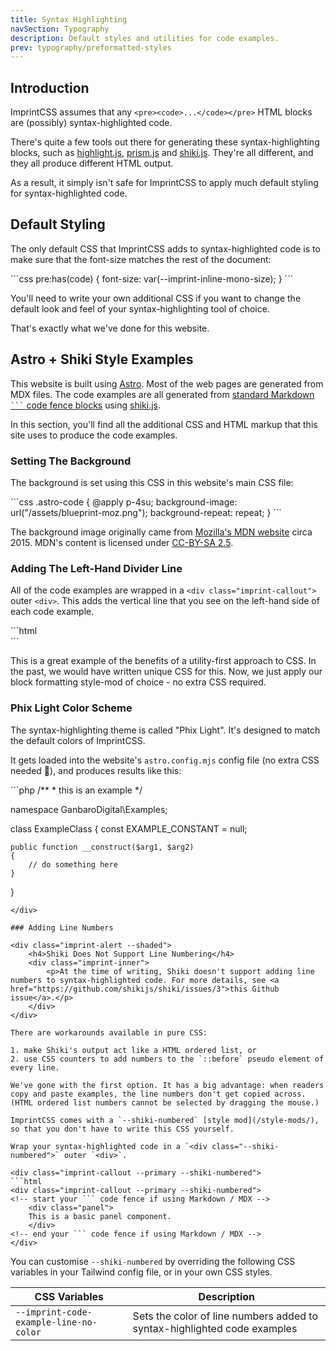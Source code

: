 ```yaml
---
title: Syntax Highlighting
navSection: Typography
description: Default styles and utilities for code examples.
prev: typography/preformatted-styles
---
```


## Introduction

ImprintCSS assumes that any `<pre><code>...</code></pre>` HTML blocks are (possibly) syntax-highlighted code.

There's quite a few tools out there for generating these syntax-highlighting blocks, such as [highlight.js](https://highlightjs.org), [prism.js](https://prismjs.com) and [shiki.js](https://shiki.style). They're all different, and they all produce different HTML output.

As a result, it simply isn't safe for ImprintCSS to apply much default styling for syntax-highlighted code.

## Default Styling

The only default CSS that ImprintCSS adds to syntax-highlighted code is to make sure that the font-size matches the rest of the document:

<div class="imprint-callout --primary">
```css
pre:has(code) {
    font-size: var(--imprint-inline-mono-size);
}
```
</div>

You'll need to write your own additional CSS if you want to change the default look and feel of your syntax-highlighting tool of choice.

That's exactly what we've done for this website.

## Astro + Shiki Style Examples

This website is built using [Astro](https://astro.build). Most of the web pages are generated from MDX files. The code examples are all generated from [standard Markdown <code>&grave;&grave;&grave;</code> code fence blocks](https://spec.commonmark.org/0.31.2/#fenced-code-blocks) using [shiki.js](https://shiki.style).

In this section, you'll find all the additional CSS and HTML markup that this site uses to produce the code examples.

### Setting The Background

The background is set using this CSS in this website's main CSS file:

<div class="imprint-callout --primary">
```css
.astro-code {
    @apply p-4su;
    background-image: url("/assets/blueprint-moz.png");
    background-repeat: repeat;
}
```
</div>

The background image originally came from [Mozilla's MDN website](https://developer.mozilla.org) circa 2015. MDN's content is licensed under [CC-BY-SA 2.5](https://creativecommons.org/licenses/by-sa/2.5/).

### Adding The Left-Hand Divider Line

All of the code examples are wrapped in a `<div class="imprint-callout">` outer `<div>`. This adds the vertical line that you see on the left-hand side of each code example.

<div class="imprint-callout --primary">
```html
<div class="imprint-callout --primary">
    <!-- put your ``` code fence here if you are using Markdown / MDX -->
</div>
```
</div>

This is a great example of the benefits of a utility-first approach to CSS. In the past, we would have written unique CSS for this. Now, we just apply our block formatting style-mod of choice - no extra CSS required.

### Phix Light Color Scheme

The syntax-highlighting theme is called "Phix Light". It's designed to match the default colors of ImprintCSS.

It gets loaded into the website's `astro.config.mjs` config file (no extra CSS needed 🎉), and produces results like this:

<div class="imprint-callout --primary">
```php
/**
 * this is an example
 */

namespace GanbaroDigital\Examples;

class ExampleClass
{
    const EXAMPLE_CONSTANT = null;

    public function __construct($arg1, $arg2)
    {
        // do something here
    }
}
```
</div>

### Adding Line Numbers

<div class="imprint-alert --shaded">
    <h4>Shiki Does Not Support Line Numbering</h4>
    <div class="imprint-inner">
        <p>At the time of writing, Shiki doesn't support adding line numbers to syntax-highlighted code. For more details, see <a href="https://github.com/shikijs/shiki/issues/3">this Github issue</a>.</p>
    </div>
</div>

There are workarounds available in pure CSS:

1. make Shiki's output act like a HTML ordered list, or
2. use CSS counters to add numbers to the `::before` pseudo element of every line.

We've gone with the first option. It has a big advantage: when readers copy and paste examples, the line numbers don't get copied across. (HTML ordered list numbers cannot be selected by dragging the mouse.)

ImprintCSS comes with a `--shiki-numbered` [style mod](/style-mods/), so that you don't have to write this CSS yourself.

Wrap your syntax-highlighted code in a `<div class="--shiki-numbered">` outer `<div>`.

<div class="imprint-callout --primary --shiki-numbered">
```html
<div class="imprint-callout --primary --shiki-numbered">
<!-- start your ``` code fence if using Markdown / MDX -->
    <div class="panel">
    This is a basic panel component.
    </div>
<!-- end your ``` code fence if using Markdown / MDX -->
</div>
```
</div>

You can customise `--shiki-numbered` by overriding the following CSS variables in your Tailwind config file, or in your own CSS styles.

CSS Variables | Description
--------------|------------
`--imprint-code-example-line-no-color` | Sets the color of line numbers added to syntax-highlighted code examples